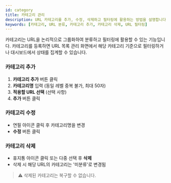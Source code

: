 ```yaml
---
id: category
title: 카테고리 관리
description: URL 카테고리를 추가, 수정, 삭제하고 필터링에 활용하는 방법을 설명합니다.
keywords: [카테고리, URL 분류, 카테고리 추가, 카테고리 삭제, URL 필터링]
---
```


카테고리는 URL을 논리적으로 그룹화하여 분류하고 필터링에 활용할 수 있는 기능입니다. 
카테고리를 등록하면 URL 목록 관리 화면에서 해당 카테고리 기준으로 필터링하거나 대시보드에서 상태를 집계할 수 있습니다.

### 카테고리 추가

1. **카테고리 추가** 버튼 클릭
2. **카테고리명** 입력 (동일 레벨 중복 불가, 최대 50자)
3. **적용할 URL 선택** (선택 사항)
4. **추가** 버튼 클릭

### 카테고리 수정

- 연필 아이콘 클릭 후 카테고리명을 변경
- **수정** 버튼 클릭

### 카테고리 삭제

- 휴지통 아이콘 클릭 또는 다중 선택 후 **삭제**
- 삭제 시 해당 URL의 카테고리는 '미분류'로 변경됨

> ⚠️ 삭제된 카테고리는 복구할 수 없습니다.